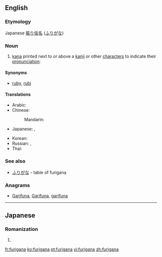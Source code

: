 ==English==

===Etymology===
Japanese [[振り仮名]] ([[ふりがな]])

===Noun===
{{wikipedia}}
{{en-noun|-}}

# [[kana]] printed next to or above a [[kanji]] or other [[character]]s to indicate their [[pronunciation]]:
#: {{ja-usex|彼、私のこと何か言ってました？|かれ、 わたし の こと なにか いってました？|Did he say anything about me?}}

====Synonyms====
*[[ruby]], [[rubi]]

====Translations====
{{trans-top|furigana}}
* Arabic: {{t|ar|فوريغانا|f|tr=furigaana, furighaana}}
* Chinese:
*: Mandarin: {{t+|cmn|振假名|tr=zhènjiǎmíng|sc=Hani}}
* Japanese: {{t|ja|振り仮名|tr=ふりがな, furigana}}, {{t+|ja|ルビ|tr=rubi|sc=Jpan}}
{{trans-mid}}
* Korean: {{t|ko|후리가나|tr=hurigana|sc=Hang}}
* Russian: {{t|ru|фуригана|f|tr=furigána}}, {{t|ru|руби|m|tr=rúbi|sc=Cyrl}}
* Thai: {{t|th|ฟุริงะนะ|tr=fúríngáná}}
{{trans-bottom}}

===See also===
*[[ふりがな]] - table of furigana

===Anagrams===
* [[Garifuna#English|Garifuna]], [[Garífuna#English|Garífuna]], [[garifuna#English|garifuna]]

----

==Japanese==

===Romanization===
{{ja-romaji}}

# {{ja-romanization of|ふりがな}}

[[fr:furigana]]
[[ko:furigana]]
[[pt:furigana]]
[[vi:furigana]]
[[zh:furigana]]